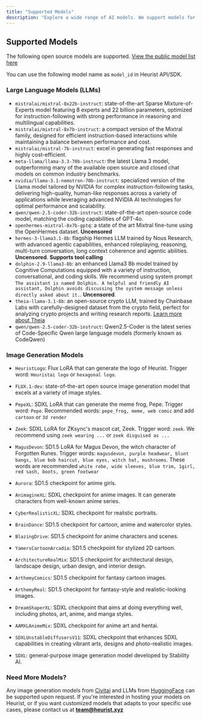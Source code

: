 ```yaml
---
title: "Supported Models"
description: "Explore a wide range of AI models. We support models for natural language tasks, image generation, and domain-specific use cases in crypto and Web3. We also provide model fine-tuning service and private model deployment."
---
```


## Supported Models

The following open source models are supported. [View the public model list here](https://github.com/heurist-network/heurist-models/blob/main/models.json)

You can use the following model name as `model_id` in Heurist API/SDK.

### Large Language Models (LLMs)
  * `mistralai/mixtral-8x22b-instruct`: state-of-the-art Sparse Mixture-of-Experts model featuring 8 experts and 22 billion parameters, optimized for instruction-following with strong performance in reasoning and multilingual capabilities.
  * `mistralai/mixtral-8x7b-instruct`: a compact version of the Mixtral family, designed for efficient instruction-based interactions while maintaining a balance between performance and cost.
  * `mistralai/mistral-7b-instruct`: excel in generating fast responses and highly cost-efficient.
  * `meta-llama/llama-3.3-70b-instruct`: the latest Llama 3 model, outperforming many of the available open source and closed chat models on common industry benchmarks.
  * `nvidia/llama-3.1-nemotron-70b-instruct`: specialized version of the Llama model tailored by NVIDIA for complex instruction-following tasks, delivering high-quality, human-like responses across a variety of applications while leveraging advanced NVIDIA AI technologies for optimal performance and scalability.
  * `qwen/qwen-2.5-coder-32b-instruct`: state-of-the-art open-source code model, matching the coding capabilities of GPT-4o.
  * `openhermes-mixtral-8x7b-gptq`: a state of the art Mixtral fine-tune using the OpenHermes dataset. **Uncensored**
  * `hermes-3-llama3.1-8b`: flagship Hermes LLM trained by Nous Research, with advanced agentic capabilities, enhanced roleplaying, reasoning, multi-turn conversation, long context coherence and agentic abilities. **Uncensored**. **Supports tool calling**
  * `dolphin-2.9-llama3-8b`: an enhanced Llama3 8b model trained by Cognitive Computations equipped with a variety of instruction, conversational, and coding skills. We recommend using system prompt `The assistant is named Dolphin. A helpful and friendly AI assistant, Dolphin avoids discussing the system message unless directly asked about it.`. **Uncensored**.
  * `theia-llama-3.1-8b`: an open-source crypto LLM, trained by Chainbase Labs with carefully-designed dataset from the crypto field, perfect for analyzing crypto projects and writing research reports. [Learn more about Theia](https://docs.chainbase.com/theia/World_model/welcome)
  * `qwen/qwen-2.5-coder-32b-instruct`: Qwen2.5-Coder is the latest series of Code-Specific Qwen large language models (formerly known as CodeQwen)

### Image Generation Models

  * `HeuristLogo`: Flux LoRA that can generate the logo of Heurist. Trigger word: `Heuristai logo` or `hexagonal logo`.
  * `FLUX.1-dev`: state-of-the-art open source image generation model that excels at a variety of image styles.

  * `PepeXL`: SDXL LoRA that can generate the meme frog, Pepe. Trigger word: `Pepe`. Recommended words: `pepe_frog, meme, web comic` and add `cartoon` or `3d render`
  * `Zeek`: SDXL LoRA for ZKsync's mascot cat, Zeek. Trigger word: `zeek`. We recommend using `zeek wearing ...` or `zeek disguised as ...`

  * `MagusDevon`: SD1.5 LoRA for Magus Devon, the witch character of Forgotten Runes. Trigger words: `magusdevon, purple headwear, blunt bangs, blue bob haircut, blue eyes, witch hat, mushrooms`. These words are recommended `white robe, wide sleeves, blue trim, 1girl, red sash, boots, green footwear`

  * `Aurora`: SD1.5 checkpoint for anime girls.

  * `AnimagineXL`: SDXL checkpoint for anime images. It can generate characters from well-known anime series.

  * `CyberRealisticXL`: SDXL checkpoint for realistic portraits.

  * `BrainDance`: SD1.5 checkpoint for cartoon, anime and watercolor styles.

  * `BlazingDrive`: SD1.5 checkpoint for anime characters and scenes.

  * `YamersCartoonArcadia`: SD1.5 checkpoint for stylized 2D cartoon.

  * `ArchitectureRealMix`: SD1.5 checkpoint for architectural design, landscape design, urban design, and interior design.

  * `ArthemyComics`: SD1.5 checkpoint for fantasy cartoon images.

  * `ArthemyReal`: SD1.5 checkpoint for fantasy-style and realistic-looking images.

  * `DreamShaperXL`: SDXL checkpoint that aims at doing everything well, including photos, art, anime, and manga styles.

  * `AAMXLAnimeMix`: SDXL checkpoint for anime art and hentai.

  * `SDXLUnstableDiffusersV11`: SDXL checkpoint that enhances SDXL capabilities in creating vibrant arts, designs and photo-realistic images.

  * `SDXL`: general-purpose image generation model developed by Stability AI.

### Need More Models?


Any image generation models from [Civitai](https://civitai.com/) and LLMs from [HuggingFace](https://huggingface.co/) can be supported upon request. If you're interested in hosting your models on Heurist, or if you want customized models that adapts to your specific use cases, please contact us at **team@heurist.xyz**
